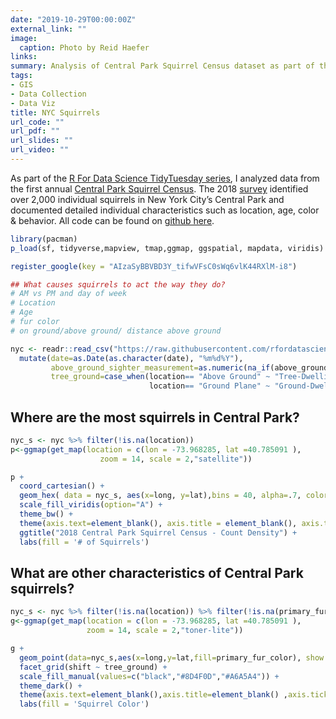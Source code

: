 ```yaml
---
date: "2019-10-29T00:00:00Z"
external_link: ""
image:
  caption: Photo by Reid Haefer
links:
summary: Analysis of Central Park Squirrel Census dataset as part of the October 29th, 2019 TidyTuesday data series.
tags:
- GIS
- Data Collection
- Data Viz
title: NYC Squirrels
url_code: ""
url_pdf: ""
url_slides: ""
url_video: ""
---
```


As part of the [R For Data Science TidyTuesday series](https://github.com/rfordatascience/tidytuesday), I analyzed data from the first annual [Central Park Squirrel Census](https://www.thesquirrelcensus.com/). The 2018 [survey](https://www.citylab.com/life/2019/06/squirrel-census-results-population-central-park-nyc/592162/) identified over 2,000 individual squirrels in New York City's Central Park and documented detailed individual characteristics such as location, age, color & behavior. All code can be found on [github here](https://github.com/reidhaefer/reid.haefer/blob/master/content/post/tidytuesday/index.Rmd).


```r
library(pacman)
p_load(sf, tidyverse,mapview, tmap,ggmap, ggspatial, mapdata, viridis)

register_google(key = "AIzaSyBBVBD3Y_tifwVFsC0sWq6vlK44RXlM-i8")

## What causes squirrels to act the way they do?
# AM vs PM and day of week
# Location
# Age
# fur color
# on ground/above ground/ distance above ground

nyc <- readr::read_csv("https://raw.githubusercontent.com/rfordatascience/tidytuesday/master/data/2019/2019-10-29/nyc_squirrels.csv") %>%
  mutate(date=as.Date(as.character(date), "%m%d%Y"),
         above_ground_sighter_measurement=as.numeric(na_if(above_ground_sighter_measurement,FALSE)),
         tree_ground=case_when(location== "Above Ground" ~ "Tree-Dwelling Squirrel",
                               location== "Ground Plane" ~ "Ground-Dwelling Squirrel"))
```


## Where are the most squirrels in Central Park?

```r
nyc_s <- nyc %>% filter(!is.na(location))
p<-ggmap(get_map(location = c(lon = -73.968285, lat =40.785091 ),
                    zoom = 14, scale = 2,"satellite"))

p +
  coord_cartesian() +
  geom_hex( data = nyc_s, aes(x=long, y=lat),bins = 40, alpha=.7, color="white") +
  scale_fill_viridis(option="A") +
  theme_bw() +
  theme(axis.text=element_blank(), axis.title = element_blank(), axis.ticks = element_blank()) +
  ggtitle("2018 Central Park Squirrel Census - Count Density") +
  labs(fill = '# of Squirrels')
```


## What are other characteristics of Central Park squirrels?

```r
nyc_s <- nyc %>% filter(!is.na(location)) %>% filter(!is.na(primary_fur_color))
g<-ggmap(get_map(location = c(lon = -73.968285, lat =40.785091 ),
                 zoom = 14, scale = 2,"toner-lite"))

g +
  geom_point(data=nyc_s,aes(x=long,y=lat,fill=primary_fur_color), show.legend = T,colour="white",pch=21, size=2) +
  facet_grid(shift ~ tree_ground) +
  scale_fill_manual(values=c("black","#8D4F0D","#A6A5A4")) +
  theme_dark() +
  theme(axis.text=element_blank(),axis.title=element_blank() ,axis.ticks = element_blank())  +
  labs(fill = 'Squirrel Color')
```